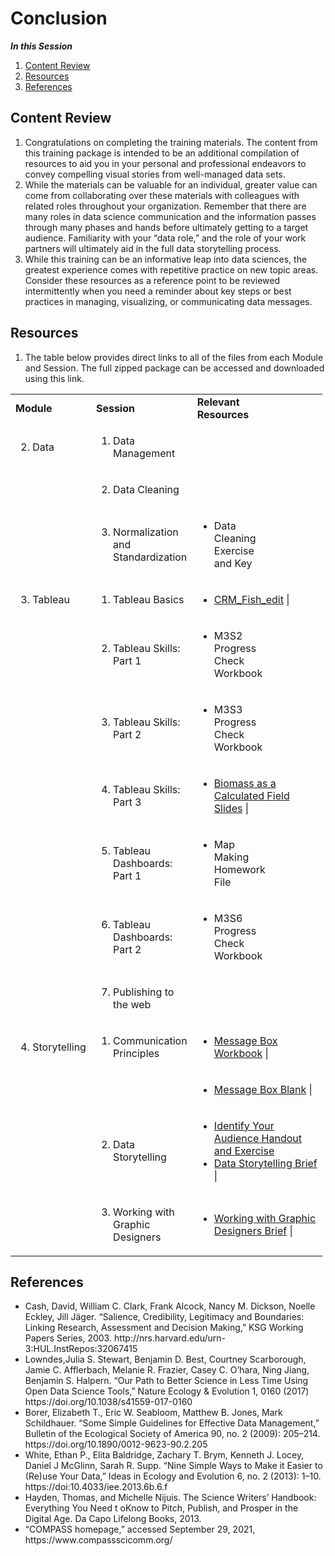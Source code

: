 # Conclusion

***In this Session***

1. [Content Review](#content-review)
2. [Resources](#resources)
3. [References](#references)

## Content Review

1. Congratulations on completing the training materials. The content from this training package is intended to be an additional compilation of resources to aid you in your personal and professional endeavors to convey compelling visual stories from well-managed data sets. 
1. While the materials can be valuable for an individual, greater value can come from collaborating over these materials with colleagues with related roles throughout your organization. Remember that there are many roles in data science communication and the information passes through many phases and hands before ultimately getting to a target audience. Familiarity with your “data role,” and the role of your work partners will ultimately aid in the full data storytelling process.
1. While this training can be an informative leap into data sciences, the greatest experience comes with repetitive practice on new topic areas. Consider these resources as a reference point to be reviewed intermittently when you need a reminder about key steps or best practices in managing, visualizing, or communicating data messages.

## Resources

1. The table below provides direct links to all of the files from each Module and Session. The full zipped package can be accessed and downloaded using this link.
      
+----------------+-------------------------------------+----------------------------------------------+
| **Module**     | **Session**                         | **Relevant Resources**                       |
+----------------+-------------------------------------+----------------------------------------------+
|2. Data         |1. Data Management                   |                                              |
+----------------+-------------------------------------+----------------------------------------------+
|                |2. Data Cleaning                     |                                              |
+----------------+-------------------------------------+----------------------------------------------+
|                |3. Normalization and Standardization | - Data Cleaning Exercise and Key             |
+----------------+-------------------------------------+----------------------------------------------+
|3. Tableau      |1. Tableau Basics                    | - [CRM_Fish_edit](files/CRM_Fish_edit.xlsx)                              |
+----------------+-------------------------------------+----------------------------------------------+
|                |2. Tableau Skills: Part 1            | - M3S2 Progress Check Workbook               |
+----------------+-------------------------------------+----------------------------------------------+
|                |3. Tableau Skills: Part 2            | - M3S3 Progress Check Workbook               |
+----------------+-------------------------------------+----------------------------------------------+
|                |4. Tableau Skills: Part 3            | - [Biomass as a Calculated Field Slides](files/M3S4_calculated_field_biomass_example.pdf)       |
+----------------+-------------------------------------+----------------------------------------------+
|                |5. Tableau Dashboards: Part 1        | - Map Making Homework File                   |
+----------------+-------------------------------------+----------------------------------------------+
|                |6. Tableau Dashboards: Part 2        | - M3S6 Progress Check Workbook               |
+----------------+-------------------------------------+----------------------------------------------+
|                |7. Publishing to the web             |                                              |
+----------------+-------------------------------------+----------------------------------------------+
|4. Storytelling |1. Communication Principles          | - [Message Box Workbook](https://www.compassscicomm.org/wp-content/uploads/2020/05/The-Message-Box-Workbook.pdf)                       |
+----------------+-------------------------------------+----------------------------------------------+
|                |                                     | - [Message Box Blank](https://nceas.github.io/data-training-picrc-cos/files/Message-Box-Blank.pdf)                          |
+----------------+-------------------------------------+----------------------------------------------+
|                |2. Data Storytelling                 | - [Identify Your Audience Handout and Exercise](https://nceas.github.io/data-training-picrc-cos/PDF-Files/M4-S2.Data-Storytelling.Audience-Handout+Exercise.pdf)|
|                |                                     | - [Data Storytelling Brief](https://nceas.github.io/data-training-picrc-cos/PDF-Files/M4-S2.Data-Storytelling.Brief.pdf)                    |
+----------------+-------------------------------------+----------------------------------------------+
|                |3. Working with Graphic Designers    | - [Working with Graphic Designers Brief](files/M4-S3.Working-With-Graphic-Designers.Brief.pdf)       |
+----------------+-------------------------------------+----------------------------------------------+

## References

   - Cash, David, William C. Clark, Frank Alcock, Nancy M. Dickson, Noelle Eckley, Jill Jäger. “Salience, Credibility, Legitimacy and Boundaries: Linking Research, Assessment and Decision Making,” KSG Working Papers Series, 2003. http://nrs.harvard.edu/urn-3:HUL.InstRepos:32067415 
   - Lowndes,Julia S. Stewart, Benjamin D. Best, Courtney Scarborough, Jamie C. Afflerbach, Melanie R. Frazier, Casey C. O’hara, Ning Jiang, Benjamin S. Halpern. “Our Path to Better Science in Less Time Using Open Data Science Tools,” Nature Ecology & Evolution 1, 0160 (2017) https://doi.org/10.1038/s41559-017-0160
   - Borer, Elizabeth T., Eric W. Seabloom, Matthew B. Jones, Mark Schildhauer. “Some Simple Guidelines for Effective Data Management,” Bulletin of the Ecological Society of America 90, no. 2 (2009): 205–214. https://doi.org/10.1890/0012-9623-90.2.205
   - White, Ethan P., Elita Baldridge, Zachary T. Brym, Kenneth J. Locey, Daniel J McGlinn, Sarah R. Supp. “Nine Simple Ways to Make it Easier to (Re)use Your Data,” Ideas in Ecology and Evolution 6, no. 2 (2013): 1–10. https://doi:10.4033/iee.2013.6b.6.f
   - Hayden, Thomas, and Michelle Nijuis. The Science Writers’ Handbook: Everything You Need t oKnow to Pitch, Publish, and Prosper in the Digital Age. Da Capo Lifelong Books, 2013.
   - “COMPASS homepage,” accessed September 29, 2021, https://www.compassscicomm.org/
